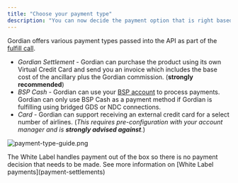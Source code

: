 ```yaml
---
title: "Choose your payment type"
description: "You can now decide the payment option that is right based on your use case. "
---
```


Gordian offers various payment types passed into the API as part of the [fulfill call](/reference/fulfill-1).

* _Gordian Settlement_ \- Gordian can purchase the product using its own Virtual Credit Card and send you an invoice which includes the base cost of the ancillary plus the Gordian commission. (**strongly recommended**)
* _BSP Cash_ \- Gordian can use your [BSP account](https://www.iata.org/en/services/finance/bsp/) to process payments. Gordian can only use BSP Cash as a payment method if Gordian is fulfilling using bridged GDS or NDC connections.
* _Card_ \- Gordian can support receiving an external credit card for a select number of airlines. (_This requires pre-configuration with your account manager and is **strongly advised against**._)

![](/images/7c94523-payment-type-guide.png "payment-type-guide.png")

<Note>
    The White Label handles payment out of the box so there is no payment decision that needs to be made. See more information on [White Label payments](payment-settlements)
</Note>